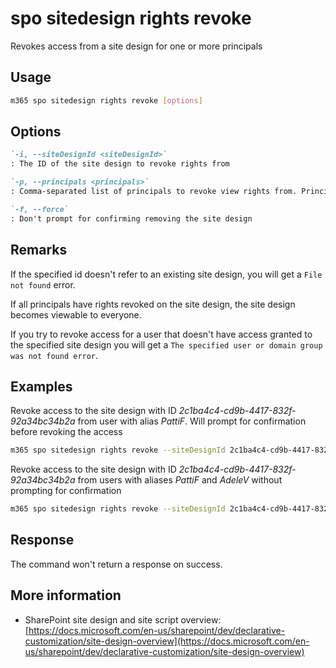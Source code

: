 
# spo sitedesign rights revoke

Revokes access from a site design for one or more principals

## Usage

```sh
m365 spo sitedesign rights revoke [options]
```

## Options

```md definition-list
`-i, --siteDesignId <siteDesignId>`
: The ID of the site design to revoke rights from

`-p, --principals <principals>`
: Comma-separated list of principals to revoke view rights from. Principals can be users or mail-enabled security groups in the form of `alias` or `alias@<domain name>.com`

`-f, --force`
: Don't prompt for confirming removing the site design
```

<Global />

## Remarks

If the specified id doesn't refer to an existing site design, you will get a `File not found` error.

If all principals have rights revoked on the site design, the site design becomes viewable to everyone.

If you try to revoke access for a user that doesn't have access granted to the specified site design you will get a `The specified user or domain group was not found error`.

## Examples

Revoke access to the site design with ID _2c1ba4c4-cd9b-4417-832f-92a34bc34b2a_ from user with alias _PattiF_. Will prompt for confirmation before revoking the access

```sh
m365 spo sitedesign rights revoke --siteDesignId 2c1ba4c4-cd9b-4417-832f-92a34bc34b2a --principals PattiF
```

Revoke access to the site design with ID _2c1ba4c4-cd9b-4417-832f-92a34bc34b2a_ from users with aliases _PattiF_ and _AdeleV_ without prompting for confirmation

```sh
m365 spo sitedesign rights revoke --siteDesignId 2c1ba4c4-cd9b-4417-832f-92a34bc34b2a --principals "PattiF,AdeleV" --force
```

## Response

The command won't return a response on success.

## More information

- SharePoint site design and site script overview: [https://docs.microsoft.com/en-us/sharepoint/dev/declarative-customization/site-design-overview](https://docs.microsoft.com/en-us/sharepoint/dev/declarative-customization/site-design-overview)
